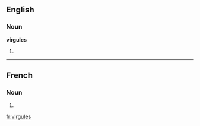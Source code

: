 ==English==

===Noun===
'''virgules'''

# {{plural of|[[virgule]]}}

----

==French==

===Noun===
{{infl|fr|plural}} {{f|p}}

# {{plural of|virgule|lang=French}}

[[fr:virgules]]